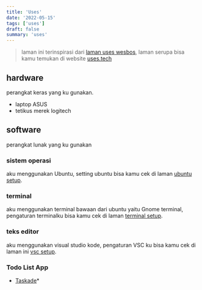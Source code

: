 ```yaml
---
title: 'Uses'
date: '2022-05-15'
tags: ['uses']
draft: false
summary: 'uses'
---
```


> laman ini terinspirasi dari [laman uses wesbos](https://wesbos.com/uses), laman serupa bisa kamu temukan di website [uses.tech](https://uses.tech/)

## hardware

perangkat keras yang ku gunakan.

- laptop ASUS
- tetikus merek logitech

## software

perangkat lunak yang ku gunakan

### sistem operasi

aku menggunakan Ubuntu, setting ubuntu bisa kamu cek di laman [ubuntu setup](/ubuntu-setup).

### terminal

aku menggunakan terminal bawaan dari ubuntu yaitu Gnome terminal, pengaturan terminalku bisa kamu cek di laman [terminal setup](/terminal-setup).

### teks editor

aku menggunakan visual studio kode, pengaturan VSC ku bisa kamu cek di laman ini [vsc setup](/vsc-setup).

### Todo List App

- [Taskade](https://www.taskade.com/?via=yu)\*
